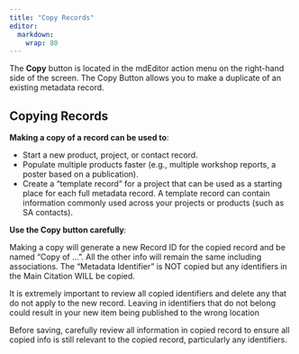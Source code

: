 ```yaml
---
title: "Copy Records"
editor: 
  markdown: 
    wrap: 80
---
```


The **Copy** button is located in the mdEditor action menu on the right-hand
side of the screen. The Copy Button allows you to make a duplicate of an
existing metadata record.

## Copying Records

**Making a copy of a record can be used to**:

-   Start a new product, project, or contact record.
-   Populate multiple products faster (e.g., multiple workshop reports, a poster
    based on a publication).
-   Create a "template record" for a project that can be used as a starting
    place for each full metadata record. A template record can contain
    information commonly used across your projects or products (such as SA
    contacts).

**Use the Copy button carefully**:

::: callout-note
Making a copy will generate a new Record ID for the copied record and be named
“Copy of …”. All the other info will remain the same including associations. The
“Metadata Identifier” is NOT copied but any identifiers in the Main Citation
WILL be copied.
:::

::: callout-warning
It is extremely important to review all copied identifiers and delete any that
do not apply to the new record. Leaving in identifiers that do not belong could
result in your new item being published to the wrong location
:::

Before saving, carefully review all information in copied record to ensure all
copied info is still relevant to the copied record, particularly any
identifiers.
